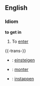 ==English==
===Idiom===
'''to get in'''
#To [[enter]]

{{-trans-}}
*{{de}}: [[einsteigen]]
*{{fr}}: [[monter]]
*{{nl}}: [[instappen]]